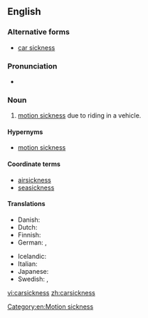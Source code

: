 ==English==

===Alternative forms===
* [[car sickness]]

===Pronunciation===
* {{a|UK}} {{IPA|/ˈkɑː(ɹ)ˌsɪk.nəs/}}

===Noun===
{{en-noun|-}}

# [[motion sickness]] due to riding in a vehicle.

====Hypernyms====
* [[motion sickness]]

====Coordinate terms====
* [[airsickness]]
* [[seasickness]]

====Translations====
{{trans-top|motion sickness due to riding in a vehicle}}
* Danish: {{t|da|køresyge}}
* Dutch: {{t|nl|wagenziekte|f}}
* Finnish: {{t|fi|matkapahoinvointi}}
* German: {{t|de|Reisekrankheit|f}}, {{t|de|Autokrankheit|f}}
{{trans-mid}}
* Icelandic: {{t|is|bílveiki|f}}
* Italian: {{t-|it|mal d'auto|m}}
* Japanese: {{t|ja|車酔い|tr=kuruma-yoi}}
* Swedish: {{t|sv|åksjuka}}, {{t|sv|rörelsesjuka}}
{{trans-bottom}}

[[Category:en:Motion sickness]]

[[vi:carsickness]]
[[zh:carsickness]]